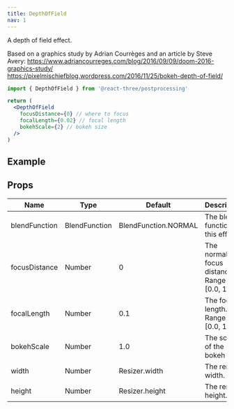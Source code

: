 ```yaml
---
title: DepthOfField
nav: 1
---
```


A depth of field effect.

Based on a graphics study by Adrian Courrèges and an article by Steve Avery: https://www.adriancourreges.com/blog/2016/09/09/doom-2016-graphics-study/ https://pixelmischiefblog.wordpress.com/2016/11/25/bokeh-depth-of-field/

```jsx
import { DepthOfField } from '@react-three/postprocessing'

return (
  <DepthOfField
    focusDistance={0} // where to focus
    focalLength={0.02} // focal length
    bokehScale={2} // bokeh size
  />
)
```

## Example

<Codesandbox id="bu796" />

## Props

| Name          | Type          | Default              | Description                                         |
| ------------- | ------------- | -------------------- | --------------------------------------------------- |
| blendFunction | BlendFunction | BlendFunction.NORMAL | The blend function of this effect.                  |
| focusDistance | Number        | 0                    | The normalized focus distance. Range is [0.0, 1.0]. |
| focalLength   | Number        | 0.1                  | The focal length. Range is [0.0, 1.0].              |
| bokehScale    | Number        | 1.0                  | The scale of the bokeh blur.                        |
| width         | Number        | Resizer.width        | The render width.                                   |
| height        | Number        | Resizer.height       | The render height.                                  |
